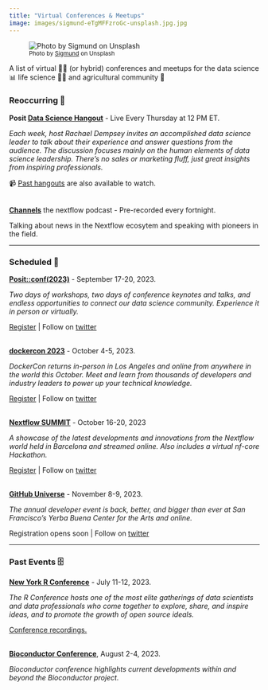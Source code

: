 ```yaml
---
title: "Virtual Conferences & Meetups"
image: images/sigmund-eTgMFFzroGc-unsplash.jpg.jpg
---
```


![~Photo by [Sigmund](https://unsplash.com/photos/eTgMFFzroGc) on Unsplash~](images/sigmund-eTgMFFzroGc-unsplash.jpg)

A list of virtual 🧑‍💻 (or hybrid) conferences and meetups for the data science 📊 life science 🧪🧬 and agricultural community 🌾

### Reoccurring 🔁

**Posit [Data Science Hangout](https://posit.co/data-science-hangout/)** - Live Every Thursday at 12 PM ET.

*Each week, host Rachael Dempsey invites an accomplished data science leader to talk about their experience and answer questions from the audience. The discussion focuses mainly on the human elements of data science leadership. There's no sales or marketing fluff, just great insights from inspiring professionals.*

📹 [Past hangouts](https://posit.co/past-hangouts/) are also available to watch.\
\

[**Channels**](https://www.nextflow.io/podcasts.html) the nextflow podcast - Pre-recorded every fortnight.

Talking about news in the Nextflow ecosytem and speaking with pioneers in the field.

------------------------------------------------------------------------

### Scheduled 📆

[**Posit::conf(2023)**](https://posit.co/conference/) - September 17-20, 2023*.*

*Two days of workshops, two days of conference keynotes and talks, and endless opportunities to connect our data science community. Experience it in person or virtually.*

[Register](https://reg.conf.posit.co/flow/posit/positconf23/reg/login) \| Follow on [twitter](https://twitter.com/posit_pbc)\
\

[**dockercon 2023**](https://www.dockercon.com/) - October 4-5, 2023.

*DockerCon returns in-person in Los Angeles and online from anywhere in the world this October. Meet and learn from thousands of developers and industry leaders to power up your technical knowledge.*

[Register](https://www.dockercon.com/2023/begin) \| Follow on [twitter](https://twitter.com/Docker)\
\

[**Nextflow SUMMIT**](https://summit.nextflow.io/) - October 16-20, 2023

*A showcase of the latest developments and innovations from the Nextflow world held in Barcelona and streamed online. Also includes a virtual nf-core Hackathon.*

[Register](https://summit.nextflow.io/purchase/) \| Follow on [twitter](https://twitter.com/SeqeraLabs)\
\

[**GitHub Universe**](https://githubuniverse.com/) - November 8-9, 2023.

*The annual developer event is back, better, and bigger than ever at San Francisco's Yerba Buena Center for the Arts and online.*

Registration opens soon \| Follow on [twitter](https://twitter.com/githubuniverse)

------------------------------------------------------------------------

### Past Events 🗄️

[**New York R Conference**](https://rstats.ai/nyr.html) - July 11-12, 2023.

*The R Conference hosts one of the most elite gatherings of data scientists and data professionals who come together to explore, share, and inspire ideas, and to promote the growth of open source ideals.*

[Conference recordings.](https://www.landeranalytics.com/post/nyr-2023-recap)\
\

[**Bioconductor Conference**](https://bioc2023.bioconductor.org/), August 2-4, 2023.

*Bioconductor conference highlights current developments within and beyond the Bioconductor project.*
